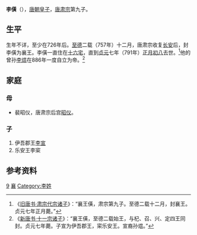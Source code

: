'''李僙'''（{{bd|8世纪||791年|2月15日|catIdx=L}}），[[唐朝|唐朝]][[皇子|皇子]]，[[唐肃宗|唐肃宗]]第九子。
==生平==
生年不详，至少在726年后。[[至德_(唐朝)|至德]]二载（757年）十二月，唐肃宗收复[[长安|长安]]后，封李僙为襄王。李僙一直住在[[十六宅|十六宅]]，直到[[貞元_(唐朝)|贞元]]七年（791年）[[正月初八|正月初八]]去世。<ref>《[[s:旧唐书/卷120|旧唐书·肃宗代宗诸子]]》：“襄王僙，肃宗第九子。至德二载十二月，封襄王。贞元七年正月薨。”</ref>他的曾孙[[李煴|李煴]]在886年一度自立为帝。<ref>《[[s:新唐书/卷82|新唐书·十一宗诸子]]》：“襄王僙，至德二载始王，与杞、召、兴、定四王同封。贞元七年薨。子宣为伊吾郡王，寀乐安王。宣裔孙煴。”</ref>
==家庭==
===母===
* 裴昭仪，唐肃宗后宫[[昭仪|昭仪]]。
===子===
#伊吾郡王[[李宣|李宣]]
#乐安王李寀

==参考资料==
<div style="font-size:small" class="references-2column"> 
<references />
</div>

[[Category:唐肃宗皇子|9]]
[[Category:唐朝宗室国王|襄]]
[[Category:李姓|Category:李姓]]
